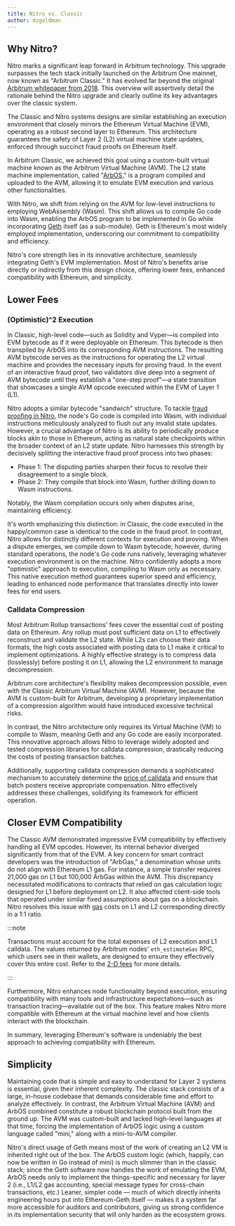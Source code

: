 ```yaml
---
title: Nitro vs. Classic
author: dzgoldman
---
```


## Why Nitro?
Nitro marks a significant leap forward in Arbitrum technology. This upgrade surpasses the tech stack initially launched on the Arbitrum One mainnet, now known as "Arbitrum Classic." It has evolved far beyond the original [Arbitrum whitepaper from 2018](https://www.usenix.org/system/files/conference/usenixsecurity18/sec18-kalodner.pdf). This overview will assertively detail the rationale behind the Nitro upgrade and clearly outline its key advantages over the classic system. 

The Classic and Nitro systems designs are similar establishing an execution environment that closely mirrors the Ethereum Virtual Machine (EVM), operating as a robust second layer to Ethereum. This architecture guarantees the safety of Layer 2 (L2) virtual machine state updates, enforced through succinct fraud proofs on Ethereum itself. 

In Arbitrum Classic, we achieved this goal using a custom-built virtual machine known as the Arbitrum Virtual Machine (AVM). The L2 state machine implementation, called "[ArbOS](/how-arbitrum-works/arbos/introduction.mdx)," is a program compiled and uploaded to the AVM, allowing it to emulate EVM execution and various other functionalities. 

With Nitro, we shift from relying on the AVM for low-level instructions to employing WebAssembly (Wasm). This shift allows us to compile Go code into Wasm, enabling the ArbOS program to be implemented in Go while incorporating [Geth](/how-arbitrum-works/arbos/geth.mdx) itself (as a sub-module). Geth is Ethereum's most widely employed implementation, underscoring our commitment to compatibility and efficiency. 

Nitro's core strength lies in its innovative architecture, seamlessly integrating Geth's EVM implementation. Most of Nitro's benefits arise directly or indirectly from this design choice, offering lower fees, enhanced compatibility with Ethereum, and simplicity.

## Lower Fees

### (Optimistic)^2 Execution
In Classic, high-level code—such as Solidity and Vyper—is compiled into EVM bytecode as if it were deployable on Ethereum. This bytecode is then transpiled by ArbOS into its corresponding AVM instructions. The resulting AVM bytecode serves as the instructions for operating the L2 virtual machine and provides the necessary inputs for proving fraud. In the event of an interactive fraud proof, two validators dive deep into a segment of AVM bytecode until they establish a "one-step proof"—a state transition that showcases a single AVM opcode executed within the EVM of Layer 1 (L1).

Nitro adopts a similar bytecode "sandwich" structure. To tackle [fraud proofing in Nitro](how-arbitrum-works/fraud-proofs/challenge-manager.mdx), the node's Go code is compiled into Wasm, with individual instructions meticulously analyzed to flush out any invalid state updates. However, a crucial advantage of Nitro is its ability to periodically produce blocks akin to those in Ethereum, acting as natural state checkpoints within the broader context of an L2 state update. Nitro harnesses this strength by decisively splitting the interactive fraud proof process into two phases:

- Phase 1: The disputing parties sharpen their focus to resolve their disagreement to a single block.  
- Phase 2: They compile that block into Wasm, further drilling down to Wasm instructions.

Notably, the Wasm compilation occurs only when disputes arise, maintaining efficiency.

It's worth emphasizing this distinction: in Classic, the code executed in the happy/common case is identical to the code in the fraud proof. In contrast, Nitro allows for distinctly different contexts for execution and proving. When a dispute emerges, we compile down to Wasm bytecode; however, during standard operations, the node's Go code runs natively, leveraging whatever execution environment is on the machine. Nitro confidently adopts a more "optimistic" approach to execution, compiling to Wasm only as necessary. This native execution method guarantees superior speed and efficiency, leading to enhanced node performance that translates directly into lower fees for end users.

### Calldata Compression

Most Arbitrum Rollup transactions' fees cover the essential cost of posting data on Ethereum. Any rollup must post sufficient data on L1 to effectively reconstruct and validate the L2 state. While L2s can choose their data formats, the high costs associated with posting data to L1 make it critical to implement optimizations. A highly effective strategy is to compress data (losslessly) before posting it on L1, allowing the L2 environment to manage decompression.

Arbitrum core architecture's flexibility makes decompression possible, even with the Classic Arbitrum Virtual Machine (AVM). However, because the AVM is custom-built for Arbitrum, developing a proprietary implementation of a compression algorithm would have introduced excessive technical risks.

In contrast, the Nitro architecture only requires its Virtual Machine (VM) to compile to Wasm, meaning Geth and any Go code are easily incorporated. This innovative approach allows Nitro to leverage widely adopted and tested compression libraries for calldata compression, drastically reducing the costs of posting transaction batches.

Additionally, supporting calldata compression demands a sophisticated mechanism to accurately determine the [price of calldata](/how-arbitrum-works/l1-gas-pricing.mdx) and ensure that batch posters receive appropriate compensation. Nitro effectively addresses these challenges, solidifying its framework for efficient operation.

## Closer EVM Compatibility

The Classic AVM demonstrated impressive EVM compatibility by effectively handling all EVM opcodes. However, its internal behavior diverged significantly from that of the EVM. A key concern for smart contract developers was the introduction of "ArbGas," a denomination whose units do not align with Ethereum L1 gas. For instance, a simple transfer requires 21,000 gas on L1 but 100,000 ArbGas within the AVM. This discrepancy necessitated modifications to contracts that relied on gas calculation logic designed for L1 before deployment on L2. It also affected client-side tools that operated under similar fixed assumptions about gas on a blockchain. Nitro resolves this issue with [gas](/how-arbitrum-works/gas-fees.mdx) costs on L1 and L2 corresponding directly in a 1:1 ratio.

:::note

Transactions must account for the total expenses of L2 execution and L1 calldata. The values returned by Arbitrum nodes' `eth_estimateGas` RPC, which users see in their wallets, are designed to ensure they effectively cover this entire cost. Refer to the [2-D fees](https://medium.com/offchainlabs/understanding-arbitrum-2-dimensional-fees-fd1d582596c9) for more details.

:::

Furthermore, Nitro enhances node functionality beyond execution, ensuring compatibility with many tools and infrastructure expectations—such as transaction tracing—available out of the box. This feature makes Nitro more compatible with Ethereum at the virtual machine level and how clients interact with the blockchain.

In summary, leveraging Ethereum's software is undeniably the best approach to achieving compatibility with Ethereum.

## Simplicity

Maintaining code that is simple and easy to understand for Layer 2 systems is essential, given their inherent complexity. The classic stack consists of a large, in-house codebase that demands considerable time and effort to analyze effectively. In contrast, the Arbitrum Virtual Machine (AVM) and ArbOS combined constitute a robust blockchain protocol built from the ground up. The AVM was custom-built and lacked high-level languages at that time, forcing the implementation of ArbOS logic using a custom language called "mini," along with a mini-to-AVM compiler. 

Nitro's direct usage of Geth means most of the work of creating an L2 VM is inherited right out of the box. The ArbOS custom logic (which, happily, can now be written in Go instead of mini) is much slimmer than in the classic stack; since the Geth software now handles the work of emulating the EVM, ArbOS needs only to implement the things-specific and necessary for layer 2 (i.e., L1/L2 gas accounting, special message types for cross-chain transactions, etc.) Leaner, simpler code — much of which directly inherits engineering hours put into Ethereum-Geth itself — makes it a system far more accessible for auditors and contributors, giving us strong confidence in its implementation security that will only harden as the ecosystem grows.
